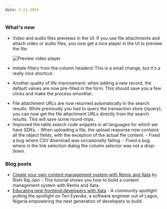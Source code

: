 ```yaml
---
date: 2-21-2024
---
```


### What's new

- Video and audio files previews in the UI: If you use file attachments and attach video or audio files, you now get a nice player in the UI to preview the file.

  ![Preview video player](images/preview_video.png)

- Initiate filters from the column headers! This is a small change, but it's a really nice shortcut.
- Another quality of life improvement: when adding a new record, the default values are now pre-filled in the form. This should save you a few clicks and make the process smoother.

<ArticleVideo
  platform="html"
  src="https://us-east-1.storage.xata.sh/labrlg4kc97fndpb6ks39uo2m8"
  width="1280"
  height="720"
/>
- File attachment URLs are now returned automatically in the search results. While previously you had to query the transaction
store (/query), you can now get the file attachment URLs directly from the search results. This will save some round-trips.
- Improved the table search code snippets in all languages for which we have SDKs. - When uploading a file, the upload response
now contains all the object fields, with the exception of the actual file content. - Fixed a bug where CSV download was occasionally
failing. - Fixed a bug where in the link selection dialog the column selector was not a drop-down.

### Blog posts

- [Create your own content management system with Remix and Xata](https://xata.io/blog/content-management-system-remix-xata) by Rishi Raj Jain - This tutorial shows you how to build a content management system with Remix and Xata.
- [Educating new frontend developers with Xata](https://xata.io/blog/community-spotlight-educating-frontend-developers) - A community spotlight putting the spotlight on Teri Eyenike, a software engineer out of Lagos, Nigeria empowering the next generation of developers to build.
